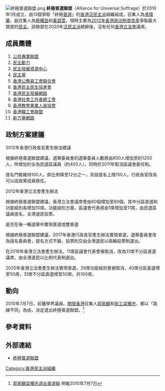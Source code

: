 {{update|time=2014-09-12T14:36:07+00:00}}
{{expand|time=2010-04-06T17:22:55+00:00}}

[[File:終極普選聯盟.png|thumb]]
'''終極普選聯盟'''（Alliance for Universal Suffrage）於2010年1月成立，由13個爭取「終極[[普選|普選]]」的[[香港泛民主派|香港泛民主派]]組織組成，召集人為[[馮偉華|馮偉華]]，副召集人為[[蔡耀昌|蔡耀昌]]和[[黄碧云_(学者)|黃碧雲]]，現時主要為[[2012年香港政治制度改革|2012年香港政治制度改革]]爭取最大限度的[[民主|民主]]。該聯盟在2020年[[泛民主派|泛民主派]]總辭後，沒有任何[[香港立法會|香港立法會]]議席。

==成員團體==
#[[公共專業聯盟|公共專業聯盟]]
#[[民主動力|民主動力]]
#[[民主發展資源中心|民主發展資源中心]]
#[[民主黨_(香港)|民主黨]]
#[[香港公務員工會聯合會|香港公務員工會聯合會]]
#[[香港民主民生協進會|香港民主民生協進會]]
#[[香港民主發展網路|香港民主發展網路]]
#[[香港社會工作者總工會|香港社會工作者總工會]]
#[[香港教育專業人員協會|香港教育專業人員協會]]
#[[香港職工會聯盟|香港職工會聯盟]]
#[[新力量網路|新力量網路]]

==政制方案建議==
;2012年香港行政長官產生辦法建議

根據終極普選聯盟建議，選舉委員會的選舉委員人數將由800人增加至約1200人，所增加的全為民選區議員（約400人）。同時於2011年取消區議會委任制。

提名門檻維持100人，即比例降至12分之一，另設提名上限150人。行政長官改為可以由政黨成員換任。

;2012年香港立法會產生辦法

根據終極普選聯盟建議，香港立法會議席會由60個增加至80個，其中分區直選和功能組別各增加10席。功能組別方面，區議會代表將由1席增加至11席，由民選區議員提名，全港選民投票。

;是否在後一輪選舉中實現普選或雙普選

根據終極普選聯盟建議，2017年香港行政長官產生辦法實現普選，選舉委員會改為提名委員會，提名方式不變，投票則交由全港選民以兩輪投票制選出。

在2016年香港立法會產生辦法，11席區議會代表會被取消，改為31席不分區直選議席，由全港選民以比例代表制選出。

2020年香港立法會產生辦法實現普選，29席功能組別會被取消，40席分區直選增至50席，31席不分區直選增至50席，共100席。

==動向==
2010年7月7日，前醫學界議員、[[關懷香港|關懷香港]]召集人[[郭家麒|郭家麒]]和[[街坊工友服務處|街工]][[梁耀忠|梁耀忠]]，都以「路線不同」為由，決定退出終極普選聯盟。<ref>[http://hk.news.yahoo.com/article/100706/4/j12q.html 郭家麒梁耀忠退出普選聯] {{Wayback|url=http://hk.news.yahoo.com/article/100706/4/j12q.html |date=20100711004551 }}明報2010年7月7日</ref>

==參考資料==
<references/>

==外部連結==
*[https://web.archive.org/web/20100404010653/http://www.universalsuffrage.hk/ 終極普選聯盟]

[[Category:香港民主派組織|Category:香港民主派組織]]
{{香港雙普選}}